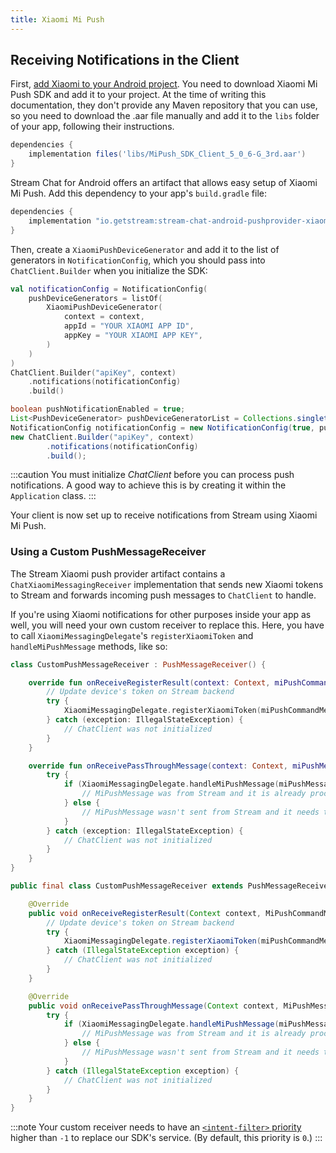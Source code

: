 ```yaml
---
title: Xiaomi Mi Push
---
```



<XiaomiContent/>

## Receiving Notifications in the Client

First, [add Xiaomi to your Android project](https://dev.mi.com/console/doc/detail?pId=2626). You need to download Xiaomi Mi Push SDK and add it to your project. At the time of writing this documentation, they don't provide any Maven repository that you can use, so you need to download the .aar file manually and add it to the `libs` folder of your app, following their instructions.

```groovy
dependencies {
    implementation files('libs/MiPush_SDK_Client_5_0_6-G_3rd.aar')
}
```

Stream Chat for Android offers an artifact that allows easy setup of Xiaomi Mi Push. Add this dependency to your app's `build.gradle` file:

```groovy
dependencies {
    implementation "io.getstream:stream-chat-android-pushprovider-xiaomi:$stream_version"
}
```

Then, create a `XiaomiPushDeviceGenerator` and add it to the list of generators in `NotificationConfig`, which you should pass into `ChatClient.Builder` when you initialize the SDK:

<Tabs>
<TabItem value="kotlin" label="Kotlin">

```kotlin {3-7,11}
val notificationConfig = NotificationConfig(
    pushDeviceGenerators = listOf(
        XiaomiPushDeviceGenerator(
            context = context,
            appId = "YOUR XIAOMI APP ID",
            appKey = "YOUR XIAOMI APP KEY",
        )
    )
)
ChatClient.Builder("apiKey", context)
    .notifications(notificationConfig)
    .build()
```
</TabItem>

<TabItem value="java" label="Java">

```java
boolean pushNotificationEnabled = true;
List<PushDeviceGenerator> pushDeviceGeneratorList = Collections.singletonList(new XiaomiPushDeviceGenerator(context, "YOUR HUAWEI APP ID", "YOUR XIAOMI APP KEY", null, Region.Global));
NotificationConfig notificationConfig = new NotificationConfig(true, pushDeviceGeneratorList);
new ChatClient.Builder("apiKey", context)
        .notifications(notificationConfig)
        .build();
```
</TabItem>
</Tabs>

:::caution
You must initialize _ChatClient_ before you can process push notifications. A good way to achieve this is by creating it within the `Application` class.
:::

Your client is now set up to receive notifications from Stream using Xiaomi Mi Push.

### Using a Custom PushMessageReceiver

The Stream Xiaomi push provider artifact contains a `ChatXiaomiMessagingReceiver` implementation that sends new Xiaomi tokens to Stream and forwards incoming push messages to `ChatClient` to handle.

If you're using Xiaomi notifications for other purposes inside your app as well, you will need your own custom receiver to replace this. Here, you have to call `XiaomiMessagingDelegate`'s `registerXiaomiToken` and `handleMiPushMessage` methods, like so:

<Tabs>
<TabItem value="kotlin" label="Kotlin">

```kotlin {6,14}
class CustomPushMessageReceiver : PushMessageReceiver() {

    override fun onReceiveRegisterResult(context: Context, miPushCommandMessage: MiPushCommandMessage) {
        // Update device's token on Stream backend
        try {
            XiaomiMessagingDelegate.registerXiaomiToken(miPushCommandMessage, "optional-provider-name")
        } catch (exception: IllegalStateException) {
            // ChatClient was not initialized
        }
    }

    override fun onReceivePassThroughMessage(context: Context, miPushMessage: MiPushMessage) {
        try {
            if (XiaomiMessagingDelegate.handleMiPushMessage(miPushMessage)) {
                // MiPushMessage was from Stream and it is already processed
            } else {
                // MiPushMessage wasn't sent from Stream and it needs to be handled by you
            }
        } catch (exception: IllegalStateException) {
            // ChatClient was not initialized
        }
    }
}
```
</TabItem>

<TabItem value="java" label="Java">

```java
public final class CustomPushMessageReceiver extends PushMessageReceiver {

    @Override
    public void onReceiveRegisterResult(Context context, MiPushCommandMessage miPushCommandMessage) {
        // Update device's token on Stream backend
        try {
            XiaomiMessagingDelegate.registerXiaomiToken(miPushCommandMessage, "optional-provider-name");
        } catch (IllegalStateException exception) {
            // ChatClient was not initialized
        }
    }

    @Override
    public void onReceivePassThroughMessage(Context context, MiPushMessage miPushMessage) {
        try {
            if (XiaomiMessagingDelegate.handleMiPushMessage(miPushMessage)) {
                // MiPushMessage was from Stream and it is already processed
            } else {
                // MiPushMessage wasn't sent from Stream and it needs to be handled by you
            }
        } catch (IllegalStateException exception) {
            // ChatClient was not initialized
        }
    }
}
```
</TabItem>
</Tabs>

:::note
Your custom receiver needs to have an [`<intent-filter>` priority](https://developer.android.com/guide/topics/manifest/intent-filter-element#priority) higher than `-1` to replace our SDK's service. (By default, this priority is `0`.)
:::

